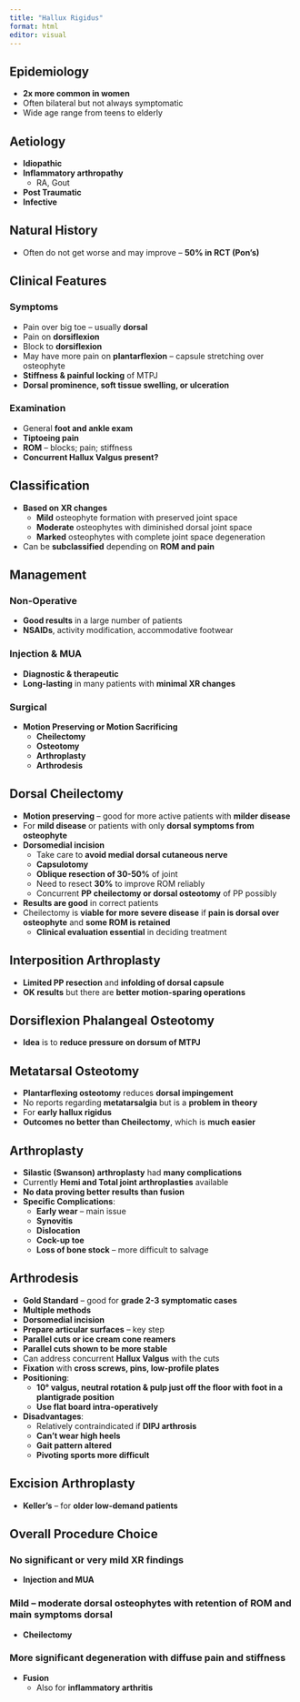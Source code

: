 ```yaml
---
title: "Hallux Rigidus"
format: html
editor: visual
---
```


## Epidemiology
- **2x more common in women**
- Often bilateral but not always symptomatic
- Wide age range from teens to elderly

## Aetiology
- **Idiopathic**
- **Inflammatory arthropathy**  
  - RA, Gout
- **Post Traumatic**
- **Infective**

## Natural History
- Often do not get worse and may improve – **50% in RCT (Pon’s)**

## Clinical Features

### Symptoms
- Pain over big toe – usually **dorsal**
- Pain on **dorsiflexion**
- Block to **dorsiflexion**
- May have more pain on **plantarflexion** – capsule stretching over osteophyte
- **Stiffness & painful locking** of MTPJ
- **Dorsal prominence, soft tissue swelling, or ulceration**

### Examination
- General **foot and ankle exam**
- **Tiptoeing pain**
- **ROM** – blocks; pain; stiffness
- **Concurrent Hallux Valgus present?**

## Classification
- **Based on XR changes**
  - **Mild** osteophyte formation with preserved joint space
  - **Moderate** osteophytes with diminished dorsal joint space
  - **Marked** osteophytes with complete joint space degeneration
- Can be **subclassified** depending on **ROM and pain**

## Management

### Non-Operative
- **Good results** in a large number of patients
- **NSAIDs**, activity modification, accommodative footwear

### Injection & MUA
- **Diagnostic & therapeutic**
- **Long-lasting** in many patients with **minimal XR changes**

### Surgical
- **Motion Preserving or Motion Sacrificing**
  - **Cheilectomy**
  - **Osteotomy**
  - **Arthroplasty**
  - **Arthrodesis**

## Dorsal Cheilectomy
- **Motion preserving** – good for more active patients with **milder disease**
- For **mild disease** or patients with only **dorsal symptoms from osteophyte**
- **Dorsomedial incision**
  - Take care to **avoid medial dorsal cutaneous nerve**
  - **Capsulotomy**
  - **Oblique resection of 30-50%** of joint
  - Need to resect **30%** to improve ROM reliably
  - Concurrent **PP cheilectomy or dorsal osteotomy** of PP possibly
- **Results are good** in correct patients
- Cheilectomy is **viable for more severe disease** if **pain is dorsal over osteophyte** and **some ROM is retained**
  - **Clinical evaluation essential** in deciding treatment

## Interposition Arthroplasty
- **Limited PP resection** and **infolding of dorsal capsule**
- **OK results** but there are **better motion-sparing operations**

## Dorsiflexion Phalangeal Osteotomy
- **Idea** is to **reduce pressure on dorsum of MTPJ**

## Metatarsal Osteotomy
- **Plantarflexing osteotomy** reduces **dorsal impingement**
- No reports regarding **metatarsalgia** but is a **problem in theory**
- For **early hallux rigidus**
- **Outcomes no better than Cheilectomy**, which is **much easier**

## Arthroplasty
- **Silastic (Swanson) arthroplasty** had **many complications**
- Currently **Hemi and Total joint arthroplasties** available
- **No data proving better results than fusion**
- **Specific Complications**:
  - **Early wear** – main issue
  - **Synovitis**
  - **Dislocation**
  - **Cock-up toe**
  - **Loss of bone stock** – more difficult to salvage

## Arthrodesis
- **Gold Standard** – good for **grade 2-3 symptomatic cases**
- **Multiple methods**
- **Dorsomedial incision**
- **Prepare articular surfaces** – key step
- **Parallel cuts or ice cream cone reamers**
- **Parallel cuts shown to be more stable**
- Can address concurrent **Hallux Valgus** with the cuts
- **Fixation** with **cross screws, pins, low-profile plates**
- **Positioning**:
  - **10° valgus, neutral rotation & pulp just off the floor with foot in a plantigrade position**
  - **Use flat board intra-operatively**
- **Disadvantages**:
  - Relatively contraindicated if **DIPJ arthrosis**
  - **Can’t wear high heels**
  - **Gait pattern altered**
  - **Pivoting sports more difficult**

## Excision Arthroplasty
- **Keller’s** – for **older low-demand patients**

## Overall Procedure Choice

### No significant or very mild XR findings
- **Injection and MUA**

### Mild – moderate dorsal osteophytes with retention of ROM and main symptoms dorsal
- **Cheilectomy**

### More significant degeneration with diffuse pain and stiffness
- **Fusion**
  - Also for **inflammatory arthritis**

